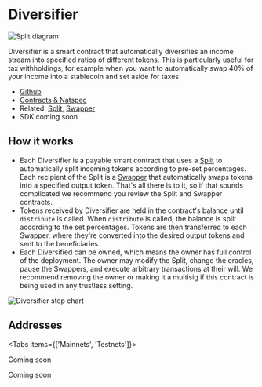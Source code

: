 
# Diversifier

![Split diagram](./img/diversifier_diagram.png)

Diversifier is a smart contract that automatically diversifies an income stream
into specified ratios of different tokens. This is particularly useful for tax
withholdings, for example when you want to automatically swap 40% of your income
into a stablecoin and set aside for taxes.

- [Github](https://github.com/0xSplits/splits-diversifier)
- [Contracts & Natspec](https://github.com/0xSplits/splits-diversifier/tree/main/src)
- Related: [Split](/contracts/core/split), [Swapper](/contracts/core/swapper)
- SDK coming soon

## How it works

- Each Diversifier is a payable smart contract that uses a
  [Split](/contracts/core/split) to automatically split incoming tokens
  according to pre-set percentages. Each recipient of the Split is a
  [Swapper](/contracts/core/swapper) that automatically swaps tokens into a
  specified output token. That's all there is to it, so if that sounds
  complicated we recommend you review the Split and Swapper contracts.
- Tokens received by Diversifier are held in the contract's balance until
  `distribute` is called. When `distribute` is called, the balance is split
  according to the set percentages. Tokens are then transferred to each Swapper,
  where they're converted into the desired output tokens and sent to the
  beneficiaries.
- Each Diversified can be owned, which means the owner has full control of the
  deployment. The owner may modify the Split, change the oracles, pause the
  Swappers, and execute arbitrary transactions at their will. We recommend
  removing the owner or making it a multisig if this contract is being used in
  any trustless setting.

![Diversifier step chart](./img/diversifier_sequence.png)

## Addresses

<Tabs items={['Mainnets', 'Testnets']}>

<Tab>

Coming soon

</Tab>

<Tab>

Coming soon

</Tab>

</Tabs>
